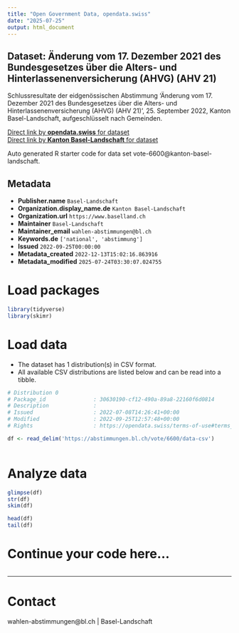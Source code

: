 ```yaml
---
title: "Open Government Data, opendata.swiss"
date: "2025-07-25"
output: html_document
---
```


## Dataset: Änderung vom 17. Dezember 2021 des Bundesgesetzes über die Alters- und Hinterlassenenversicherung (AHVG) (AHV 21)

Schlussresultate der eidgenössischen Abstimmung 'Änderung vom 17. Dezember 2021 des Bundesgesetzes über die Alters- und Hinterlassenenversicherung (AHVG) (AHV 21)', 25. September 2022, Kanton Basel-Landschaft, aufgeschlüsselt nach Gemeinden.

[Direct link by **opendata.swiss** for dataset](https://opendata.swiss/de/dataset/anderung-vom-17-dezember-2021-des-bundesgesetzes-uber-die-alters-und-hinterlassenenversicher-211)<br>
[Direct link by **Kanton Basel-Landschaft** for dataset](https://abstimmungen.bl.ch/vote/6600/data)

Auto generated R starter code for data set vote-6600@kanton-basel-landschaft.

## Metadata

- **Publisher.name** `Basel-Landschaft`
- **Organization.display_name.de** `Kanton Basel-Landschaft`
- **Organization.url** `https://www.baselland.ch`
- **Maintainer** `Basel-Landschaft`
- **Maintainer_email** `wahlen-abstimmungen@bl.ch`
- **Keywords.de** `['national', 'abstimmung']`
- **Issued** `2022-09-25T00:00:00`
- **Metadata_created** `2022-12-13T15:02:16.863916`
- **Metadata_modified** `2025-07-24T03:30:07.024755`


# Load packages

```r

library(tidyverse)
library(skimr)

```

# Load data

-   The dataset has 1 distribution(s) in CSV format.
-   All available CSV distributions are listed below and can be read into a tibble.

```r

# Distribution 0
# Package_id               : 30630190-cf12-490a-89a8-22160f6d0814
# Description              : 
# Issued                   : 2022-07-08T14:26:41+00:00
# Modified                 : 2022-09-25T12:57:48+00:00
# Rights                   : https://opendata.swiss/terms-of-use#terms_by

df <- read_delim('https://abstimmungen.bl.ch/vote/6600/data-csv')



```

# Analyze data

```r

glimpse(df)
str(df)
skim(df)

head(df)
tail(df)

```

# Continue your code here...

```r

```

------------------------------------------------------------------------

# Contact

wahlen-abstimmungen@bl.ch | Basel-Landschaft
